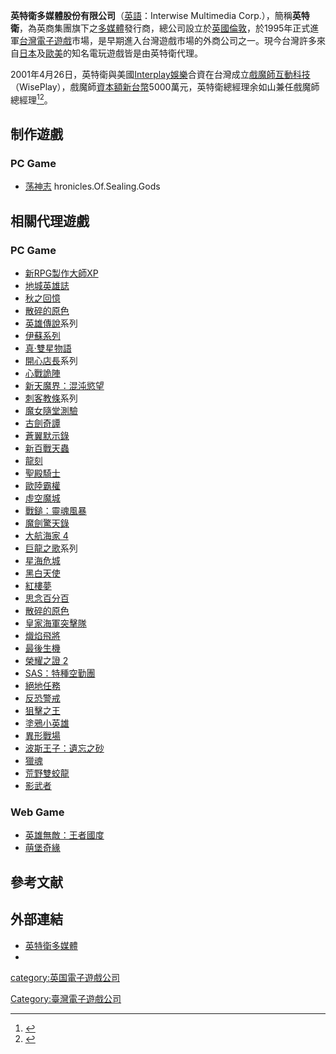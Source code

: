 {{NoteTA
| G1 = Games
| G2 = Games-zh
| 1 = zh-hans:余如山; zh-hant:余如山;
}}

{{Infobox Company
| name = 英特衛多媒體股份有限公司
| name_en = Interwise Multimedia Corp.
| company_logo =Interwise Multimedia logo.jpg
| logo_size = 200px
| foundation = 1995年
| location = {{TW}}[[新北市|新北市]][[中和區|中和區]]中正路880號3樓之7
| founder =
| homepage = http://www.interwise.com.tw/
| traded_as = 
| major_shareholder = 
| subsid = 
| accounting_period = 
| capital = 
}}
'''英特衛多媒體股份有限公司'''（[[英語|英語]]：Interwise Multimedia Corp.），簡稱'''英特衛'''，為英商集團旗下之[[多媒體|多媒體]]發行商，總公司設立於[[英國|英國]][[倫敦|倫敦]]，於1995年正式進軍[[台灣|台灣]][[電子遊戲|電子遊戲]]市場，是早期進入台灣遊戲市場的外商公司之一。現今台灣許多來自[[日本|日本]]及[[歐美|歐美]]的知名電玩遊戲皆是由英特衛代理。

2001年4月26日，英特衛與美國[[Interplay娛樂|Interplay娛樂]]合資在台灣成立[[戲魔師互動科技|戲魔師互動科技]]（WisePlay），戲魔師[[資本額|資本額]][[新台幣|新台幣]]5000萬元，英特衛總經理余如山兼任戲魔師總經理<ref>{{cite news|title=台灣兩大遊戲公司合組"戲魔師"|author=新聞稿|url=https://gnn.gamer.com.tw/5/1165.html|publisher=[[巴哈姆特電玩資訊站|巴哈姆特電玩資訊站]]|date=2001-04-30|accessdate=2018-09-16|language=zh-tw|quote=本月26日台北凱悅二樓，傳來2001年台灣遊戲界最振奮人心的消息：美國Interplay與台灣英特衛在台共同合資的新公司“戲魔師互動科技（WisePlay）”正式成立！英特衛總經理、同時也是戲魔師總經理的-{余}-如山先生說：“兩家公司的結盟，除了代表以後InterPlay的遊戲將由英特衛獨家代理外，同時也象徵著英特衛朝自製遊戲發展的理想得以實現。以後戲魔師將會引進InterPlay的強力遊戲引擎，作出適合華人玩家的國產遊戲。”}}</ref><ref>{{Cite web|url=https://www.ithome.com.tw/node/12630|author=左宛玉|language=zh-tw|title=英特衛和InterPlay合資成立「戲魔師」，進軍兩岸遊戲市場|publisher=iThome電腦報|date=2001-04-26|accessdate=2018-09-16|quote=遊戲軟體代理商英特衛（InterWise）和美國知名遊戲發行商InterPlay合資成立戲魔師（WisePlay）……資本額為新台幣5000萬元，英特衛和InterPlay各持股51％和49％。戲魔師總經理由英特衛總經理余如山擔任。|archive-date=2019-11-28|archive-url=https://web.archive.org/web/20191128202412/https://www.ithome.com.tw/node/12630|dead-url=no}}</ref>。

==制作遊戲==
=== PC Game ===
*[[荡神志|荡神志]] hronicles.Of.Sealing.Gods

==相關代理遊戲==
=== PC Game ===
*[[RPG_Maker_XP|新RPG製作大師XP]]
*[[地城英雄誌|地城英雄誌]]
*[[秋之回憶|秋之回憶]]
*[[散碎的原色|散碎的原色]]
*[[英雄傳說|英雄傳說]]系列
*[[伊蘇系列|伊蘇系列]]
*[[真‧雙星物語|真‧雙星物語]]
*[[開心店長|開心店長]]系列
*[[心戰詭陣|心戰詭陣]]
*[[新天魔界：混沌慾望|新天魔界：混沌慾望]]
*[[刺客教條|刺客教條]]系列
*[[魔女隨堂測驗|魔女隨堂測驗]]
*[[古劍奇譚|古劍奇譚]]
*[[蒼翼默示錄|蒼翼默示錄]]
*[[新百戰天蟲|新百戰天蟲]]
*[[龍刻|龍刻]]
*[[聖殿騎士|聖殿騎士]]
*[[歐陸霸權|歐陸霸權]]
*[[虛空魔城|虛空魔城]]
*[[戰鎚：靈魂風暴|戰鎚：靈魂風暴]]
*[[魔劍驚天錄|魔劍驚天錄]]
*[[大航海家_4|大航海家 4]]
*[[巨龍之歌|巨龍之歌]]系列
*[[星海危城|星海危城]]
*[[黑白天使|黑白天使]]
*[[紅樓夢|紅樓夢]]
*[[思念百分百|思念百分百]]
*[[散碎的原色|散碎的原色]]
*[[皇家海軍突擊隊|皇家海軍突擊隊]]
*[[熾焰飛將|熾焰飛將]]
*[[最後生機|最後生機]]
*[[榮耀之證_2|榮耀之證 2]]
*[[SAS：特種空勤團|SAS：特種空勤團]]
*[[絕地任務|絕地任務]]
*[[反恐警戒|反恐警戒]]
*[[狙擊之王|狙擊之王]]
*[[塗鴉小英雄|塗鴉小英雄]]
*[[異形戰場|異形戰場]]
*[[波斯王子：遺忘之砂|波斯王子：遺忘之砂]]
*[[獵魂|獵魂]]
*[[荒野雙蛟龍|荒野雙蛟龍]]
*[[影武者_(2013年遊戲)|影武者]]

=== Web Game ===
*[[英雄無敵：王者國度|英雄無敵：王者國度]]
*[[萌堡奇緣|萌堡奇緣]]

== 參考文献 ==
{{Reflist|2}}

==外部連結==
*[http://www.interwise.com.tw/ 英特衛多媒體] {{Wayback|url=http://www.interwise.com.tw/ |date=20120609101548 }}
*{{facebook|interwise.tw|英特衛}}

{{台灣電子遊戲公司}}

[[category:英国電子遊戲公司|category:英国電子遊戲公司]]
[[Category:臺灣電子遊戲公司|Category:臺灣電子遊戲公司]]